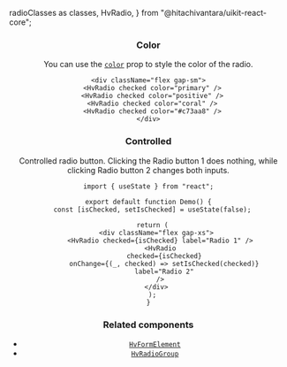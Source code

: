   radioClasses as classes,
  HvRadio,
} from "@hitachivantara/uikit-react-core";


<Header
  params={{ name: "Radio", classes }}
  Component={HvRadio}
  componentName="HvRadio"
  controls={{
    required: { defaultValue: true },
    disabled: { defaultValue: false },
    semantic: { defaultValue: false },
    color: { type: "color" },
  }}
  componentProps={{
    label: "I have read and agree to the terms and conditions",
    statusMessage: "Please accept the terms and conditions",
    defaultChecked: false,
    indeterminate: false,
  }}
/>

### Color

You can use the [`color`](/docs/styling#color-prop) prop to style the color of the radio.

```tsx live
<div className="flex gap-sm">
  <HvRadio checked color="primary" />
  <HvRadio checked color="positive" />
  <HvRadio checked color="coral" />
  <HvRadio checked color="#c73aa8" />
</div>
```

### Controlled

Controlled radio button. Clicking the Radio button 1 does nothing, while clicking Radio button 2 changes both inputs.

```tsx live
import { useState } from "react";

export default function Demo() {
  const [isChecked, setIsChecked] = useState(false);

  return (
    <div className="flex gap-xs">
      <HvRadio checked={isChecked} label="Radio 1" />
      <HvRadio
        checked={isChecked}
        onChange={(_, checked) => setIsChecked(checked)}
        label="Radio 2"
      />
    </div>
  );
}
```

### Related components

- [`HvFormElement`](/components/form-element)
- [`HvRadioGroup`](/components/radio-group)
